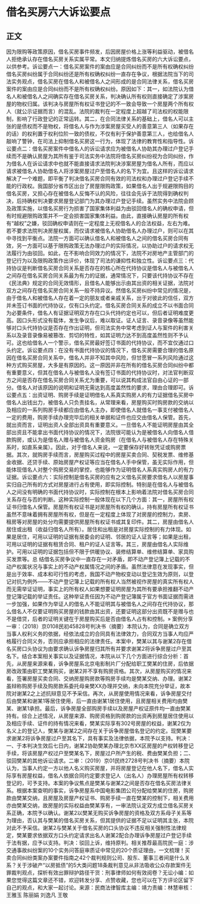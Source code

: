 # 借名买房六大诉讼要点
## 正文
因为限购等政策原因，借名买房事件频发，后因房屋价格上涨等利益驱动，被借名人拒绝承认存在借名买房关系实属平常。本文归纳提炼借名买房的六大诉讼要点，以供参考。诉讼要点一：借名买房案件的案由应是合同纠纷而不是所有权确权纠纷借名买房纠纷属于合同纠纷还是所有权确权纠纷一直存在争议，根据法院当下的司法实务观点，借名买房在借名人和被借名人之间形成的是合同法律关系，借名买房案件的案由应是合同纠纷而不是所有权确权纠纷。原因如下：其一，如法院认为借名人和被借名人之间确实存在借名买房关系，判决确认所有权则直接确定了涉案房屋的物权归属。该判决与房屋所有权证书登记的不一致会导致一个房屋两个所有权人（就公示证据而言）的混乱。法院的裁判在一定程度上超越了司法权的权能限制，影响了行政登记的正常运转。其二，在合同法律关系的基础上，借名人可以主张的是债权而不是物权，将借名人与作为涉案房屋买受人的善意第三人（如果存在的话）的权利置于权利位阶一致的债权，不仅有利于保护善意第三人，也给借名人敲响了警钟，在司法上抑制借名买房这一行为，体现了法律的教育性和指导性。诉讼要点二：借名买房案件中借名人的诉讼请求应为被借名人协助其办理过户登记手续而不是确认房屋为其所有鉴于司法实务中法院将借名买房纠纷视为合同纠纷，作为借名人在诉讼请求中也就不能直接请求法院判决涉案房屋为借名人所有，而应以请求被借名人协助借名人将涉案房屋过户至借名人的名下为宜。且这样的诉讼请求解决了一个难题，即平衡了判决借名买房合同有效的司法权和办理过户登记手续不能的行政权。我国部分省市区出台了房屋限购政策，如果借名人出于规避限购目的借名买房，又担心存在被借名人反悔不认的风险，往往会先诉于法院得到确权判决，后持确权判决要求房屋登记部门为其办理过户登记手续。虽然实务中法院会顾及政策实施，以借名买房行为损害了国家集体利益为由驳回借名人的确权申请，但有时规避限购政策并不一定会损害国家集体利益。由此，直接确认房屋的所有权有“越权”之嫌，驳回确权申请则在一定程度上无视借名人的合法权益，左右为难。若不要求法院判决房屋权属，而仅请求被借名人协助借名人办理过户，则可以在其中寻找到平衡点。法院一方面可以确认借名人和被借名人之间的借名买房合同有效，另一方面可以基于限购政策无法办理过户的实际情况，以协助过户的请求权无法履行为由驳回。如此，在不影响合同效力的情况下，法院不对房地产主管部门的登记行为以及限购政策作出评价，体现了司法的谦抑性和独立性。诉讼要点三：代持协议是判断借名买房合同关系是否存在的核心所在代持协议是借名人与被借名人之间存在借名买房合同关系最为有力的证据，通常情况下，只要该代持协议不存在《民法典》规定的合同无效情形，且借名人能够出示由其出资的相关证据，法院对双方之间存在借名买房合同关系一般不持异议。然借名买房纠纷中常见的情况是，由于借名人和被借名人存在着一定的朋友或者亲戚关系，出于对彼此的信任，双方并未签订书面的代持协议，仅有口头约定。借名买房合同关系的成立不以书面合同为必要条件，借名人有证据证明双方存在口头代持约定也可以，但后者证明难度更高。因口头形式没有载体，发生争议后，难以取证。证人证言、录音录像等虽然能够对口头代持协议是否存在作出证明，但司法实务中常考虑到证人与案件的利害关系以及录音录像易被篡改、剪切的特性，如其证明力达不到高度盖然性则不予认可。这也给借名人一个警示，借名买房最好签订书面的代持协议，而不宜仅通过口头约定。诉讼要点四：在没有书面代持协议的情况下，借名买房需要合理的借名原因在借名买房合同关系中，借名人并非不知其中风险，但甘愿冒一系列风险通过这种方式购买房屋，大多是有原因的。这一原因并非在所有的借名买房合同纠纷中都有重要意义，但其在借名人与被借名人没有签订书面的代持协议时，对法官判断双方之间是否存在借名买房合同关系尤为重要，可以说其构成法官自由心证的一部分。借名人对该原因的说明和证明无需达到高度盖然性的要求，理由合理即可。诉讼要点五：出资证明、购房手续是证明借名人系真实购房人的有力证据借名买房中借名人出钱出力，被借名人只负责挂名，从常理来看，房屋购买时购房款的交纳以及相应的一系列购房手续都应由借名人主办，即使借名人就借名一事支付被借名人一定的费用，购房手续办理完毕后的相关单据和证件也应交由借名人保管。首先，就出资而言，证明出资人全部出资具有重要意义。一旦借名人不能证明房屋由其全部出资且不能拿出书面代持协议的情况下，法院很可能认为是被借名人向借名人借款购房，或认为是借名人赠与被借名人资金购房（在借名人与被借名人存在特殊关系时，如直系亲属）。因此，对于借名人来说，一定要保存好转账凭证或购房票据。其次，就购房手续而言，房屋购买过程中的房屋买卖合同、契税发票、维修基金收据、还贷手续、原始房屋产权证等应当在借名人手中保管，虽无实际作用，但能体现借名人对整个购房交易的掌控，也能够作为证明借名人系真实购房人的有力证据。诉讼要点六：实际控制是借名买房的应有之义借名买房要求借名人以房屋事实归自己所有的方式对房屋进行占有使用，即实际控制。特别是在借名人与被借名人之间没有明确的书面代持协议时，实际控制在根本上影响着法院对借名买房合同关系存在与否的判断。这种实际控制一般体现在以下几个方面：其一，房屋所有权证书归借名人保管。房屋所有权证书是对房屋所有权的确认，持有房屋所有权证书虽然不意味着拥有房屋所有权，但是在一定程度上体现了对房屋的控制力，卖房、租房等对房屋的处分均需要提供房屋所有权证书或其复印件。其二，房屋由借名人居住或出租（收益归借名人所有）。居住和出租是对房屋实际控制的有力体现。如果是居住，可用以证明的证据有居委会的证明、邻居的证人证言等；如果是出租，可用以证明的证据有租赁合同、租户的证人证言等。其三，房屋由借名人实际维护。可用以证明的证据包括但不限于供暖协议、装修结算单、维修结算单、家具购买发票等。总 结借名买房争议中一直存在一对矛盾，即不动产登记簿上记载的不动产权属状况与事实上的不动产权属情况之间的矛盾。虽然法律意在发现事实，但是出于效率、成本和可行性的考虑，我国不动产物权变动以登记生效为原则，以登记对抗为例外——不动产登记簿上记载的所有权人当然被视作房屋的真实所有权人而无需举证证明，事实上的所有权人如果想要证明房屋为其所有要承担推翻不动产登记簿记载的举证责任。这种举证责任因为不动产登记簿属于官方书面证据而需进一步加强，如果作为举证人的借名人不能证明其与被借名人之间存在代持协议，那么借名人不仅要证明购买房屋的钱款由其出资，还要证明这部分出资既不是赠与也不是借贷，后者的证明关键在于房屋购买后是否由借名人占有和控制。» 案例分享一审：（2018）京0108民初45828号判决书（摘要）本院认为，合同是确立双方当事人权利义务的依据，经依法成立的合同具有法律效力，合同双方当事人均应严格履行合同义务，否则应承担相应的法律责任。本案中，樊某以其与谢某2存在借名买房口头协议为由要求确认诉争房屋归其所有并要求谢某2将诉争房屋过户至其名下。结合本案相关事实以及证据情况，本院从以下几个方面进行综合分析：首先，从房屋来源来看，诉争房屋系北京电影制片厂分配给职工樊某的住房，后依据房改政策由职工樊某购买，谢某2并不享有购房资格。其次，从房屋购买的情况来看，签署房屋买卖合同、交纳房屋购房款等购房手续均是樊某交纳、办理。谢某2虽辩称购房手续及购房款系委托母亲樊XX办理并交纳，未向本院充分举证，故本院对谢某2之上述抗辩意见不予采信。再次，从房屋使用情况来看，诉争房屋交付后由樊某和谢某1等居住使用，后一直由谢某1居住使用，且房屋相关费用均由樊某、谢某1承担。最后，诉争房屋全部购房手续以及房屋产权证原件均一直由樊某持有。综合上述情况，从房屋来源、购房资格到购房款的出资再到房屋居住使用以及相应手续、证件的持有情况来看，樊某实际享有302号房屋的权益，谢某2仅为名义上的登记人，樊某与谢某2之间存在关于诉争房屋借名登记的约定。现樊某要求谢某2将诉争房屋过户至其名下，具有事实及法律依据，本院予以支持。判决：一、于本判决生效后七日内，谢某2协助樊某办理北京市XX区房屋的产权转移登记手续，将该房屋产权过户至樊某名下，房屋过户所产生的税、费由樊某负担；二、驳回樊某的其他诉讼请求。二审：（2019）京01民终2728号判决书（摘要）本院认为，当事人约定一方以他人名义购买房屋，并将房屋登记在他人名下，借名人实际享有房屋权益，借名人依据合同约定要求登记人（出名人）办理房屋所有权转移登记的，可予支持。本案的争议焦点是樊某与谢某2之间是否存在借名买房法律关系。根据本案查明的事实，诉争房屋系中国电影集团公司分配给樊某的住房，购房款由樊某交纳，且房屋及房屋产权证书、购房手续一直在樊某的控制下，相关费用亦由樊某交纳，故房屋的实际权益由樊某享有，一审法院认定双方成立借名买房关系正确，本院予以确认。谢某2以樊某无购买诉争房屋的资格及双方系母子关系等为理由，否认其与樊某的借名买房关系，但其提供的证据不足以证明其主张，本院对此不予采信。谢某2与樊某关于借名买房的口头协议不违反相关强制性法律规定，樊某要求依据双方口头约定请求出名人谢某2配合办理诉争房屋过户登记手续于法有据，应予以支持。判决：驳回上诉，维持原判。相关推荐最高院民一庭：涉交通事故纠纷案的10个实务问答庭审质证中常见的20个质证理由，一文梳理！买卖合同纠纷类案办案要件指南之42个裁判规则公司、股东、董事三者间是什么关系？关于涉破产“以房抵债”的5大类问题18条裁判意见从非法吸收公众存款案件无罪裁判观点，探析有效出罪辩护路径干货：刑事律师如何有效阅卷？无讼小编：如果您觉得这篇文章还不错，欢迎转发分享、点赞收藏，您也可以在下方评论区留下自己的观点，和大家一起讨论。来源：民商法律智库主编：靖力责编：林慧审核：王雅玉 陈丽娟 刘逸凡 王敬